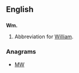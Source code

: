 ==English==

==={{abbreviation}}===
'''Wm.'''
# Abbreviation for [[William]].

===Anagrams===
* [[MW#English|MW]]